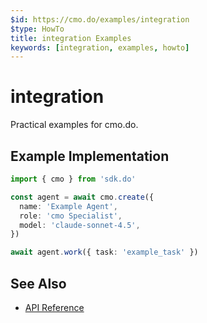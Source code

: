 ```yaml
---
$id: https://cmo.do/examples/integration
$type: HowTo
title: integration Examples
keywords: [integration, examples, howto]
---
```


# integration

Practical examples for cmo.do.

## Example Implementation

```typescript
import { cmo } from 'sdk.do'

const agent = await cmo.create({
  name: 'Example Agent',
  role: 'cmo Specialist',
  model: 'claude-sonnet-4.5',
})

await agent.work({ task: 'example_task' })
```

## See Also

- [API Reference](../api/reference)
